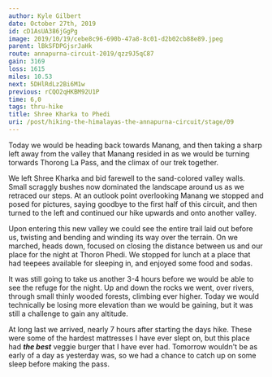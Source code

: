 ```yaml
---
author: Kyle Gilbert
date: October 27th, 2019
id: cD1AsUA386jGgPg
image: 2019/10/19/cebe8c96-690b-47a8-8c01-d2b02cb88e89.jpeg
parent: lBkSFDPGjsrJaHk
route: annapurna-circuit-2019/qzz9J5qC87
gain: 3169
loss: 1615
miles: 10.53
next: 5DHlRdLz2Bi6M1w
previous: rCQO2qHKBM92U1P
time: 6,0
tags: thru-hike
title: Shree Kharka to Phedi
uri: /post/hiking-the-himalayas-the-annapurna-circuit/stage/09
---
```


<Stats />

<Route />

Today we would be heading back towards Manang, and then taking a sharp left
away from the valley that Manang resided in as we would be turning torwards
Thorong La Pass, and the climax of our trek together.

We left Shree Kharka and bid farewell to the sand-colored valley walls. Small
scraggly bushes now dominated the landscape around us as we retraced our steps.
At an outlook point overlooking Manang we stopped and posed for pictures, saying
goodbye to the first half of this circuit, and then turned to the left and
continued our hike upwards and onto another valley.

Upon entering this new valley we could see the entire trail laid out before us,
twisting and bending and winding its way over the terrain. On we marched, heads
down, focused on closing the distance between us and our place for the night at
Thoron Phedi. We stopped for lunch at a place that had teepees available for
sleeping in, and enjoyed some food and sodas.

It was still going to take us another 3-4 hours before we would be able to see
the refuge for the night. Up and down the rocks we went, over rivers, through
small thinly wooded forests, climbing ever higher. Today we would technically
be losing more elevation than we would be gaining, but it was still a challenge
to gain any altitude.

At long last we arrived, nearly 7 hours after starting the days hike. These were
some of the hardest mattresses I have ever slept on, but this place had
__*the best*__ veggie burger that I have ever had. Tomorrow wouldn't
be as early of a day as yesterday was, so we had a chance to catch up on some
sleep before making the pass.

